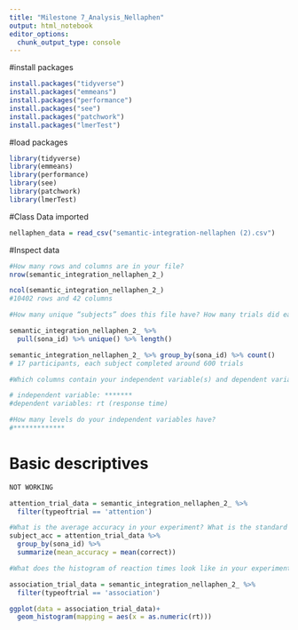 ```yaml
---
title: "Milestone 7_Analysis_Nellaphen"
output: html_notebook
editor_options: 
  chunk_output_type: console
---
```


#install packages
```r
install.packages("tidyverse")
install.packages("emmeans")
install.packages("performance")
install.packages("see")
install.packages("patchwork")
install.packages("lmerTest")
```

#load packages
```r
library(tidyverse)
library(emmeans)
library(performance)
library(see)
library(patchwork)
library(lmerTest)
```

#Class Data imported

```r
nellaphen_data = read_csv("semantic-integration-nellaphen (2).csv")
```

#Inspect data
```r
#How many rows and columns are in your file?
nrow(semantic_integration_nellaphen_2_)

ncol(semantic_integration_nellaphen_2_)
#10402 rows and 42 columns

#How many unique “subjects” does this file have? How many trials did each subject do in this experiment?

semantic_integration_nellaphen_2_ %>%
  pull(sona_id) %>% unique() %>% length()

semantic_integration_nellaphen_2_ %>% group_by(sona_id) %>% count()
# 17 participants, each subject completed around 600 trials

#Which columns contain your independent variable(s) and dependent variable(s)?

# independent variable: *******
#dependent variables: rt (response time)

#How many levels do your independent variables have?
#*************

```


# Basic descriptives
```r
NOT WORKING

attention_trial_data = semantic_integration_nellaphen_2_ %>%
  filter(typeoftrial == 'attention')

#What is the average accuracy in your experiment? What is the standard deviation of the accuracy?
subject_acc = attention_trial_data %>%
  group_by(sona_id) %>%
  summarize(mean_accuracy = mean(correct))

```

```r
#What does the histogram of reaction times look like in your experiment for the critical trials?

association_trial_data = semantic_integration_nellaphen_2_ %>%
  filter(typeoftrial == 'association')

ggplot(data = association_trial_data)+
  geom_histogram(mapping = aes(x = as.numeric(rt)))

```


